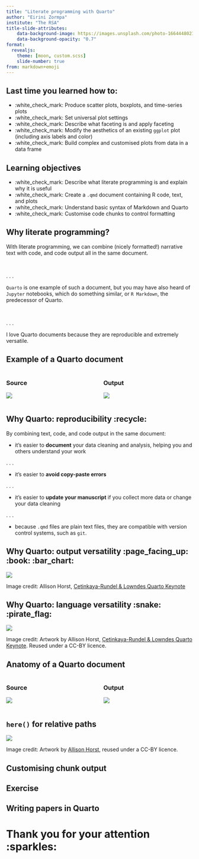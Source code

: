 ```yaml
---
title: "Literate programming with Quarto"
author: "Eirini Zormpa"
institute: "The RSA"
title-slide-attributes:
    data-background-image: https://images.unsplash.com/photo-1664448021770-7e4dfc780bee?q=80&w=1974&auto=format&fit=crop&ixlib=rb-4.0.3&ixid=M3wxMjA3fDB8MHxwaG90by1wYWdlfHx8fGVufDB8fHx8fA%3D%3D
    data-background-opacity: "0.7"
format:
  revealjs:
    theme: [moon, custom.scss]
    slide-number: true
from: markdown+emoji
---
```


## Last time you learned how to:

::: {data-id="box1" style="background: #03ecdd; width: 100px; height: 75px; margin: 10px; position: absolute; top: -100px; left: -10px"}

:::

- :white_check_mark: Produce scatter plots, boxplots, and time-series plots
- :white_check_mark: Set universal plot settings
- :white_check_mark: Describe what faceting is and apply faceting
- :white_check_mark: Modify the aesthetics of an existing `ggplot` plot (including axis labels and color)
- :white_check_mark: Build complex and customised plots from data in a data frame


## Learning objectives

::: {data-id="box1" style="background: #03ecdd; width: 100px; height: 75px; margin: 10px; position: absolute; top: -100px; left: -10px"}
:::

- :white_check_mark: Describe what literate programming is and explain why it is useful
- :white_check_mark: Create a `.qmd` document containing R code, text, and plots
- :white_check_mark: Understand basic syntax of Markdown and Quarto
- :white_check_mark: Customise code chunks to control formatting

## Why literate programming?

::: {data-id="box1" style="background: #03ecdd; width: 100px; height: 75px; margin: 10px; position: absolute; top: -100px; left: -10px"}
:::

With literate programming, we can combine (nicely formatted!) narrative text with code, and code output all in the same document.

<br>

. . .

`Quarto` is one example of such a document, but you may have also heard of `Jupyter` notebooks, which do something similar, or `R Markdown`, the predecessor of Quarto.

<br>

. . .

I love Quarto documents because they are reproducible and extremely versatile.

## Example of a Quarto document

::: {data-id="box1" style="background: #03ecdd; width: 100px; height: 75px; margin: 10px; position: absolute; top: -100px; left: -10px"}
:::

:::: {.columns}

::: {.column width="50%"}

### Source

![](images/quarto-source.png)

:::

::: {.column width="50%"}

### Output

![](images/quarto-output.png)

:::

::::

## Why Quarto: reproducibility :recycle:

::: {data-id="box1" style="background: #03ecdd; width: 100px; height: 75px; margin: 10px; position: absolute; top: -100px; left: -10px"}
:::

By combining text, code, and code output in the same document:

- it's easier to **document** your data cleaning and analysis, helping you and others understand your work

. . . 

- it's easier to **avoid copy-paste errors**

. . . 

- it's easier to **update your manuscript** if you collect more data or change your data cleaning 

. . . 

- because `.qmd` files are plain text files, they are compatible with version control systems, such as `git`. 


## Why Quarto: output versatility :page_facing_up: :book: :bar_chart: 

::: {data-id="box1" style="background: #03ecdd; width: 100px; height: 75px; margin: 10px; position: absolute; top: -100px; left: -10px"}
:::

![](https://raw.githubusercontent.com/allisonhorst/stats-illustrations/main/julie-mine-quarto-keynote/quarto_schematic.png)


::: aside
Image credit: Allison Horst, [Çetinkaya-Rundel & Lowndes Quarto Keynote](https://allisonhorst.com/cetinkaya-rundel-lowndes-quarto-keynote)
:::

## Why Quarto: language versatility :snake: :pirate_flag:

::: {data-id="box1" style="background: #03ecdd; width: 100px; height: 75px; margin: 10px; position: absolute; top: -100px; left: -10px"}

:::

![](https://raw.githubusercontent.com/allisonhorst/stats-illustrations/main/julie-mine-quarto-keynote/quarto_schematic.png)

::: aside
Image credit: Artwork by Allison Horst, [Çetinkaya-Rundel & Lowndes Quarto Keynote](https://allisonhorst.com/cetinkaya-rundel-lowndes-quarto-keynote). Reused under a CC-BY licence.
:::

## Anatomy of a Quarto document

::: {data-id="box1" style="background: #03ecdd; width: 100px; height: 75px; margin: 10px; position: absolute; top: -100px; left: -10px"}

:::

:::: {.columns}

::: {.column width="50%"}

### Source

![](images/quarto-source.png)

:::

::: {.column width="50%"}

### Output

![](images/quarto-output.png)

:::

::::

## `here()` for relative paths

::: {data-id="box1" style="background: #03ecdd; width: 100px; height: 75px; margin: 10px; position: absolute; top: -100px; left: -10px"}

:::

![](https://raw.githubusercontent.com/allisonhorst/stats-illustrations/main/rstats-artwork/here.png)

::: aside
Image credit: Artwork by [Allison Horst](https://allisonhorst.com/), reused under a CC-BY licence.
:::

## Customising chunk output

::: {data-id="box1" style="background: #03ecdd; width: 100px; height: 75px; margin: 10px; position: absolute; top: -100px; left: -10px"}

:::

## Exercise

::: {data-id="box1" style="background: #03ecdd; width: 100px; height: 75px; margin: 10px; position: absolute; top: -100px; left: -10px"}

:::

## Writing papers in Quarto

::: {data-id="box1" style="background: #03ecdd; width: 100px; height: 75px; margin: 10px; position: absolute; top: -100px; left: -10px"}

:::


# Thank you for your attention :sparkles:




















